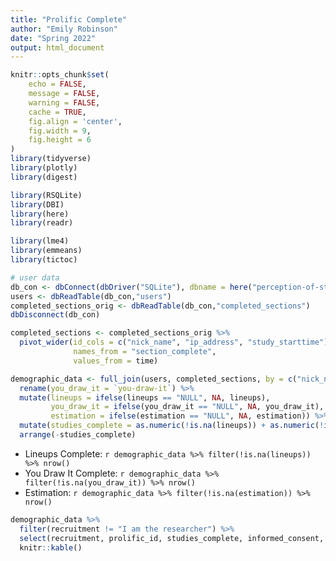 ```yaml
---
title: "Prolific Complete"
author: "Emily Robinson"
date: "Spring 2022"
output: html_document
---
```


```r
knitr::opts_chunk$set(
	echo = FALSE,
	message = FALSE,
	warning = FALSE,
	cache = TRUE,
	fig.align = 'center',
	fig.width = 9,
	fig.height = 6
)
library(tidyverse)
library(plotly)
library(digest)

library(RSQLite)
library(DBI)
library(here)
library(readr)

library(lme4)
library(emmeans)
library(tictoc)
```

```r
# user data
db_con <- dbConnect(dbDriver("SQLite"), dbname = here("perception-of-statistical-graphics/databases/00_demographics_db.db"))
users <- dbReadTable(db_con,"users")
completed_sections_orig <- dbReadTable(db_con,"completed_sections")
dbDisconnect(db_con)

completed_sections <- completed_sections_orig %>%
  pivot_wider(id_cols = c("nick_name", "ip_address", "study_starttime"),
              names_from = "section_complete",
              values_from = time)

demographic_data <- full_join(users, completed_sections, by = c("nick_name", "ip_address", "study_starttime"))  %>%
  rename(you_draw_it = `you-draw-it`) %>%
  mutate(lineups = ifelse(lineups == "NULL", NA, lineups),
         you_draw_it = ifelse(you_draw_it == "NULL", NA, you_draw_it),
         estimation = ifelse(estimation == "NULL", NA, estimation)) %>%
  mutate(studies_complete = as.numeric(!is.na(lineups)) + as.numeric(!is.na(you_draw_it)) + as.numeric(!is.na(estimation))) %>%
  arrange(-studies_complete)
```

+ Lineups Complete: `r demographic_data %>% filter(!is.na(lineups)) %>% nrow()`
+ You Draw It Complete: `r demographic_data %>% filter(!is.na(you_draw_it)) %>% nrow()`
+ Estimation: `r demographic_data %>% filter(!is.na(estimation)) %>% nrow()`

```r
demographic_data %>%
  filter(recruitment != "I am the researcher") %>%
  select(recruitment, prolific_id, studies_complete, informed_consent,	demographics,	lineups,	you_draw_it,	estimation) %>%
  knitr::kable()
```